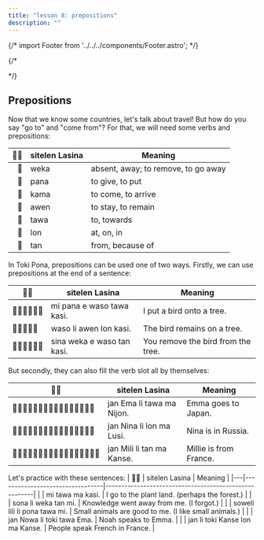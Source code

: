 ```yaml
---
title: "lesson 8: prepositions"
description: ""
---
```


{/* import Footer from '../../../components/Footer.astro'; */}

{/* <Footer /> */}

## Prepositions

Now that we know some countries, let's talk about travel! But how do you say "go to" and "come from"? For that, we will need some verbs and prepositions:

|  󱥠󱥔 | sitelen Lasina | Meaning                             |
| --: | -------------- | ----------------------------------- |
|   󱥶 | weka           | absent, away; to remove, to go away |
|   󱥌 | pana           | to give, to put                     |
|   󱤖 | kama           | to come, to arrive                  |
|   󱤈 | awen           | to stay, to remain                  |
|   󱥩 | tawa           | to, towards                         |
|   󱤬 | lon            | at, on, in                          |
|   󱥧 | tan            | from, because of                    |

In Toki Pona, prepositions can be used one of two ways. Firstly, we can use prepositions at the end of a sentence:

| 󱥠󱥔     | sitelen Lasina             | Meaning                            |
| ------ | -------------------------- | ---------------------------------- |
| 󱤴󱥌󱤉󱥴󱥩󱤗 | mi pana e waso tawa kasi.  | I put a bird onto a tree.          |
| 󱥴󱤧󱤈󱤬󱤗  | waso li awen lon kasi.     | The bird remains on a tree.        |
| 󱥞󱥶󱤉󱥴󱥧󱤗 | sina weka e waso tan kasi. | You remove the bird from the tree. |

But secondly, they can also fill the verb slot all by themselves:

| 󱥠󱥔                | sitelen Lasina            | Meaning                |
| ----------------- | ------------------------- | ---------------------- |
| 󱤑󱦐󱤉󱤰󱤈󱦑󱤧󱥩󱤰󱦐󱥁󱤍󱤑󱥆󱥁󱦑  | jan Ema li tawa ma Nijon. | Emma goes to Japan.    |
| 󱤑󱦐󱥁󱤍󱥁󱤈󱦑󱤧󱤬󱤰󱦐󱤧󱥱󱥞󱤍󱦑  | jan Nina li lon ma Lusi.  | Nina is in Russia.     |
| 󱤑󱦐󱤴󱤍󱤧󱤍󱦑󱤧󱥧󱤰󱦐󱤗󱤂󱥁󱥞󱤉󱦑 | jan Mili li tan ma Kanse. | Millie is from France. |

Let's practice with these sentences:
| 󱥠󱥔 | sitelen Lasina | Meaning |
|---|---------------------------------|-------------------------------------------------------|
| | mi tawa ma kasi. | I go to the plant land. (perhaps the forest.) |
| | sona li weka tan mi. | Knowledge went away from me. (I forgot.) |
| | soweli lili li pona tawa mi. | Small animals are good to me. (I like small animals.) |
| | jan Nowa li toki tawa Ema. | Noah speaks to Emma. |
| | jan li toki Kanse lon ma Kanse. | People speak French in France. |
